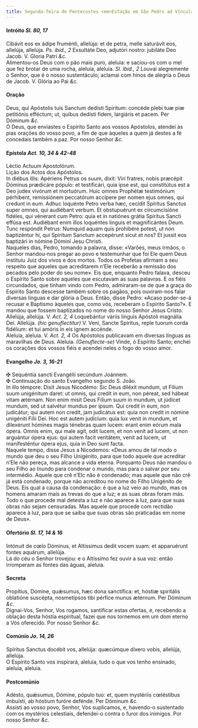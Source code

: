 ```yaml
---
title: Segunda-feira de Pentecostes <em>Estação em São Pedro ad Víncula
---
```



<h4 class="text-center">Intróito <em>Sl. 80, 17</em></h4>
<div class="container-fluid">
<div class="row">
<div class="col-6 dropcaps text-justify">
Cibávit eos ex ádipe fruménti, allelúja: et de petra, melle saturávit eos, allelúja, allelúja. <em>Ps. ibid., 2</em> Exsultáte Deo, adjutóri nostro: jubiláte Deo Jacob.
V. Gloria Patri <em>&c.</em>
</div>
<div class="col-6 dropcaps text-justify">
Alimentou-os Deus com o pão mais puro, aleluia: e saciou-os com o mel que fez brotar de uma rocha, aleluia, aleluia. <em>Sl. ibid., 2</em> Louvai alegremente o Senhor, que é o nosso sustentáculo; aclamai com hinos de alegria o Deus de Jacob.
V. Glória ao Pai <em>&c.</em>
</div>
</div>
</div>

<h4 class="text-center">Oração</h4>
<div class="container-fluid">
<div class="row">
<div class="col-6 dropcaps text-justify">
Deus, qui Apóstolis tuis Sanctum dedísti Spíritum: concéde plebi tuæ piæ petitiónis efféctum; ut, quibus dedísti fidem, largiáris et pacem. Per Dóminum <em>&c.</em>
</div>
<div class="col-6 dropcaps text-justify">
Ó Deus, que enviastes o Espírito Santo aos vossos Apóstolos, atendei às pias orações do vosso povo, a fim de que àqueles a quem já destes a fé concedais também a paz. Por nosso Senhor <em>&c.</em>
</div>
</div>
</div>

<h4 class="text-center">Epístola <em>Act. 10, 34 & 42-48</em></h4>
<div class="container-fluid">
<div class="row">
<div class="col-6 text-justify">
Léctio Actuum Apostolórum. 
</div>
<div class="col-6 text-justify">
Lição dos Actos dos Apóstolos.
</div>
<div class="col-6 dropcaps text-justify">
In diébus illis: Apériens Petrus os suum, dixit: Viri fratres, nobis præcépit Dóminus prædicáre pópulo: et testificári, quia ipse est, qui constitútus est a Deo judex vivórum et mortuórum. Huic omnes Prophétæ testimónium pérhibent, remissiónem peccatórum accípere per nomen ejus omnes, qui credunt in eum. Adhuc loquénte Petro verba hæc, cecidit Spíritus Sanctus super omnes, qui audiébant verbum. Et obstupuérunt ex circumcisióne fidéles, qui vénerant cum Petro: quia et in natiónes grátia Spíritus Sancti effúsa est. Audiébant enim illos loquéntes linguis et magnificántes Deum. Tunc respóndit Petrus: Numquid aquam quis prohibére potest, ut non baptizéntur hi, qui Spíritum Sanctum accepérunt sicut et nos? Et jussit eos baptizári in nómine Dómini Jesu Christi.
</div>
<div class="col-6 dropcaps text-justify">
Naqueles dias, Pedro, tomando a palavra, disse: «Varões, meus irmãos, o Senhor mandou-nos pregar ao povo e testemunhar que foi Ele quem Deus instituiu Juiz dos vivos e dos mortos. Todos os Profetas afirmam a seu respeito que aqueles que acreditarem n’Ele receberão a remissão dos pecados pelo poder do seu nome». Eis que, enquanto Pedro falava, desceu o Espírito Santo sobre aqueles que escutavam as suas palavras. E os fiéis circundados, que tinham vindo com Pedro, admiraram-se de que a graça do Espírito Santo descesse também sobre os pagãos, pois ouviram-nos falar diversas línguas e dar glória a Deus. Então, disse Pedro: «Acaso poder-se-á recusar e Baptismo àqueles que, como vós, receberam o Espírito Santo?». E mandou que fossem baptizados no nome do nosso Senhor Jesus Cristo.
</div>
</div>
</div>

<div class="container-fluid">
<div class="row">
<div class="col-6 text-justify">
Allelúja, allelúja. V. <em>Act. 2, 4</em> Loquebántur váriis linguis Apóstoli magnália Dei. Allelúja. <em>(hic genuflectitur)</em> V. Veni, Sancte Spiritus, reple tuorum corda fidélium: et tui amóris in eis ignem accénde.
</div>
<div class="col-6 text-justify">
Aleluia, aleluia. V. <em>Act. 2, 4</em> Os Apóstolos publicavam em diversas línguas as maravilhas de Deus. Aleluia. <em>(Genuflecte-se)</em> Vinde, ó Espírito Santo; enchei os corações dos vossos fiéis e acendei neles o fogo do vosso amor.
</div>
</div>
</div>

<h4 class="text-center">Evangelho <em>Jo. 3, 16-21</em></h4>
<div class="container-fluid">
<div class="row">
<div class="col-6 text-justify">
<span class="text-danger">&#10016;</span> Sequéntia sancti Evangélii secúndum Joánnem.
</div>
<div class="col-6 text-justify">
<span class="text-danger">&#10016;</span> Continuação do santo Evangelho segundo S. João.
</div>
<div class="col-6 dropcaps text-justify">
In illo témpore: Dixit Jesus Nicodémo: Sic Deus diléxit mundum, ut Fílium suum unigénitum daret: ut omnis, qui credit in eum, non péreat, sed hábeat vitam ætérnam. Non enim misit Deus Fílium suum in mundum, ut júdicet mundum, sed ut salvétur mundus per ipsum. Qui credit in eum, non judicátur; qui autem non credit, jam judicátus est: quia non credit in nómine unigéniti Fílii Dei. Hoc est autem judícium: quia lux venit in mundum, et dilexérunt hómines magis ténebras quam lucem: erant enim eórum mala ópera. Omnis enim, qui male agit, odit lucem, et non venit ad lucem, ut non arguántur ópera ejus: qui autem facit veritátem, venit ad lucem, ut manifesténtur ópera ejus, quia in Deo sunt facta.
</div>
<div class="col-6 dropcaps text-justify">
Naquele tempo, disse Jesus a Nicodemos: «Deus amou de tal modo o mundo que deu o seu Filho Unigénito, para que todo aquele que acreditar n’Ele não pereça, mas alcance a vida eterna. Porquanto Deus não mandou o seu Filho ao Inundo para condenar o mundo, mas para o salvar por seu intermédio. Aquele que crê n’Elc não é condenado; mas aquele que não crê já está condenado, porque não acreditou no nome do Filho Unigénito de Deus. Eis qual a causa da condenação: é que a luz veio ao mundo, mas os homens amaram mais as trevas do que a luz; e as suas obras foram más. Todo o que procede mal detesta a luz e não aparece à luz, para que suas obras não sejam censuradas. Mas aquele que procede com rectidão aparece à luz, para que se saiba que suas obras são praticadas em nome de Deus».
</div>
</div>
</div>

<h4 class="text-center">Ofertório <em>Sl. 17, 14 & 16</em></h4>
<div class="container-fluid">
<div class="row">
<div class="col-6 dropcaps text-justify">
Intónuit de cœlo Dóminus, et Altíssimus dedit vocem suam: et apparuérunt fontes aquárum, allelúja. 
</div>
<div class="col-6 dropcaps text-justify">
Lá do céu o Senhor trovejou: e o Altíssimo fez ouvir a sua voz: então irromperam as fontes das águas, aleluia.
</div>
</div>
</div>

<h4 class="text-center">Secreta</h4>
<div class="container-fluid">
<div class="row">
<div class="col-6 dropcaps text-justify">
Propítius, Dómine, quǽsumus, hæc dona sanctífica: et, hóstiæ spiritális oblatióne suscépta, nosmetípsos tibi pérfice munus ætérnum. Per Dóminum <em>&c.</em>
</div>
<div class="col-6 dropcaps text-justify">
Dignai-Vos, Senhor, Vos rogamos, santificar estas ofertas, e, recebendo a oblação desta hóstia espiritual, fazei que nos tornemos em um dom eterno a Vós oferecido. Por nosso Senhor <em>&c.</em>
</div>
</div>
</div>

<h4 class="text-center">Comúnio <em>Jo. 14, 26</em></h4>
<div class="container-fluid">
<div class="row">
<div class="col-6 dropcaps text-justify">
Spíritus Sanctus docébit vos, allelúja: quæcúmque díxero vobis, allelúja, allelúja. 
</div>
<div class="col-6 dropcaps text-justify">
O Espírito Santo vos inspirará, aleluia, tudo o que vos tenho ensinado, aleluia, aleluia.
</div>
</div>
</div>

<h4 class="text-center">Postcomúnio</h4>
<div class="container-fluid">
<div class="row">
<div class="col-6 dropcaps text-justify">
Adésto, quǽsumus, Dómine, pópulo tuo: et, quem mystériis cœléstibus imbuísti, ab hóstium furóre defénde. Per Dóminum <em>&c.</em>
</div>
<div class="col-6 dropcaps text-justify">
Assisti ao vosso povo, Senhor, Vos suplicamos, e, havendo-o sustentado com os mystérios celestiais, defendei-o contra o furor dos inimigos. Por nosso Senhor <em>&c.</em>
</div>
</div>
</div>
